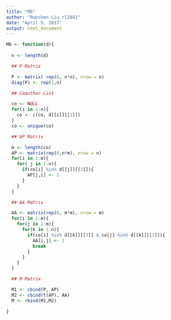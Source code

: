 ```yaml
---
title: "M6"
author: "Ruochen Liu rl2841"
date: "April 5, 2017"
output: html_document
---
```


```r
M6 <- function(d){
  
  n <- length(d)

  ## P Matrix

  P <- matrix( rep(0, n*n), nrow = n)
  diag(P) <- rep(1,n)

  ## Coauthor List

  co <- NULL
  for(i in 1:n){
    co <- c(co, d[[i]][[3]])
  }
  co <- unique(co)

  ## AP Matrix

  m <- length(co)
  AP <- matrix(rep(0,n*m), nrow = n)
  for(i in 1:m){
    for( j in 1:n){
      if(co[i] %in% d[[j]][[3]]){
        AP[j,i] <- 1
      }
    }
  }

  ## AA Matrix

  AA <- matrix(rep(0, m*m), nrow = m)
  for(i in 1:m){
    for(j in 1:m){
      for(k in 1:n){
        if(co[i] %in% d[[k]][[3]] & co[j] %in% d[[k]][[3]]){
          AA[i,j] <- 1
          break
        }
      }
    }
  }

  ## M Matrix

  M1 <- cbind(P, AP)
  M2 <- cbind(t(AP), AA)
  M <- rbind(M1,M2)
  
}

```